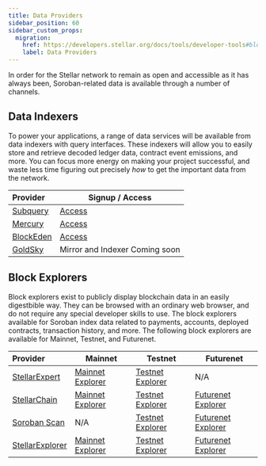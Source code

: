 ```yaml
---
title: Data Providers
sidebar_position: 60
sidebar_custom_props:
  migration:
    href: https://developers.stellar.org/docs/tools/developer-tools#block-explorers
    label: Data Providers
---
```


In order for the Stellar network to remain as open and accessible as it has always been, Soroban-related data is available through a number of channels.

## Data Indexers

To power your applications, a range of data services will be available from data indexers with query interfaces. These indexers will allow you to easily store and retrieve decoded ledger data, contract event emissions, and more. You can focus more energy on making your project successful, and waste less time figuring out precisely _how_ to get the important data from the network.

| Provider                             | Signup / Access                                 |
| :----------------------------------- | ----------------------------------------------- |
| [Subquery](https://subquery.network) | [Access](https://subquery.network)              |
| [Mercury](https://mercurydata.app/)  | [Access](https://mercurydata.app/)              |
| [BlockEden](https://blockeden.xyz)   | [Access](https://blockeden.xyz/stellar-soroban) |
| [GoldSky](https://goldsky.com/)      | Mirror and Indexer Coming soon                  |

## Block Explorers

Block explorers exist to publicly display blockchain data in an easily digestbible way. They can be browsed with an ordinary web browser, and do not require any special developer skills to use. The block explorers available for Soroban index data related to payments, accounts, deployed contracts, transaction history, and more. The following block explorers are available for Mainnet, Testnet, and Futurenet.

| Provider                                         | Mainnet                                                    | Testnet                                                     | Futurenet                                                |
| :----------------------------------------------- | ---------------------------------------------------------- | ----------------------------------------------------------- | -------------------------------------------------------- |
| [StellarExpert](https://stellar.expert)          | [Mainnet Explorer](https://stellar.expert/explorer/public) | [Testnet Explorer](https://stellar.expert/explorer/testnet) | N/A                                                      |
| [StellarChain](https://stellarchain.io/)         | [Mainnet Explorer](https://stellarchain.io/)               | [Testnet Explorer](https://testnet.stellarchain.io/)        | [Futurenet Explorer](https://futurenet.stellarchain.io/) |
| [Soroban Scan](https://soroban.nownodes.io/info) | N/A                                                        | [Testnet Explorer](https://soroban.nownodes.io/testnet)     | [Futurenet Explorer](https://soroban.nownodes.io/)       |
| [StellarExplorer](https://steexp.com/)           | [Mainnet Explorer](https://steexp.com/)                    | [Testnet Explorer](https://testnet.steexp.com/)             | [Futurenet Explorer](https://futurenet.steexp.com/)      |
